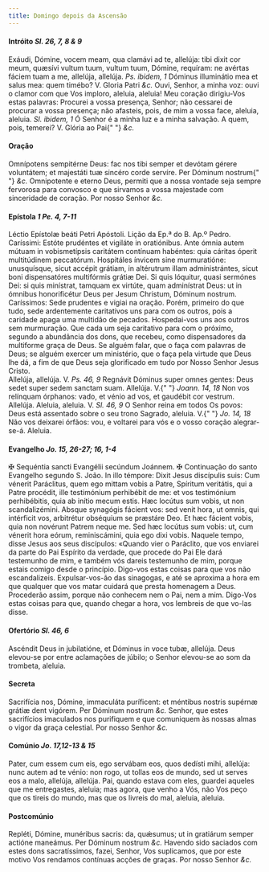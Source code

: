 ```yaml
---
title: Domingo depois da Ascensão
---
```


<h4 class="text-center">
  Intróito <em>Sl. 26, 7, 8 & 9</em>
</h4>
<div class="grid grid-cols-2 gap-5">
  <span class="text-justify">
    Exáudi, Dómine, vocem meam, qua clamávi ad te, allelúja: tibi dixit cor
    meum, quæsívi vultum tuum, vultum tuum, Dómine, requíram: ne avértas fáciem
    tuam a me, allelúja, allelúja. <em>Ps. ibidem, 1</em> Dóminus illuminátio
    mea et salus mea: quem timébo? V. Gloria Patri <em>&c.</em>
  </span>
  <span class="text-justify">
    Ouvi, Senhor, a minha voz: ouvi o clamor com que Vos imploro, aleluia,
    aleluia! Meu coração dirigiu-Vos estas palavras: Procurei a vossa presença,
    Senhor; não cessarei de procurar a vossa presença; não afasteis, pois, de
    mim a vossa face, aleluia, aleluia. <em>Sl. ibidem, 1</em> Ó Senhor é a
    minha luz e a minha salvação. A quem, pois, temerei? V. Glória ao Pai{" "}
    <em>&c.</em>
  </span>
</div>

<h4 class="text-center">Oração</h4>
<div class="grid grid-cols-2 gap-5">
  <span class="text-justify">
    Omnípotens sempitérne Deus: fac nos tibi semper et devótam gérere
    voluntátem; et majestáti tuæ sincéro corde servíre. Per Dóminum nostrum{" "}
    <em>&c.</em>
  </span>
  <span class="text-justify">
    Omnipotente e eterno Deus, permiti que a nossa vontade seja sempre fervorosa
    para convosco e que sirvamos a vossa majestade com sinceridade de coração.
    Por nosso Senhor <em>&c.</em>
  </span>
</div>

<h4 class="text-center">
  Epístola <em>1 Pe. 4, 7-11</em>
</h4>
<div class="grid grid-cols-2 gap-5">
  <span class="text-justify">Léctio Epístolæ beáti Petri Apóstoli.</span>
  <span class="text-justify">Lição da Ep.ª do B. Ap.º Pedro.</span>
  <span class="text-justify">
    Caríssimi: Estóte prudéntes et vigiláte in oratiónibus. Ante ómnia autem
    mútuam in vobismetípsis caritátem contínuam habéntes: quia cáritas óperit
    multitúdinem peccatórum. Hospitáles ínvicem sine murmuratióne: unusquísque,
    sicut accépit grátiam, in altérutrum illam administrántes, sicut boni
    dispensatóres multifórmis grátiæ Dei. Si quis lóquitur, quasi sermónes Dei:
    si quis minístrat, tamquam ex virtúte, quam adminístrat Deus: ut in ómnibus
    honorificétur Deus per Jesum Christum, Dóminum nostrum.
  </span>
  <span class="text-justify">
    Caríssimos: Sede prudentes e vigiai na oração. Porém, primeiro do que tudo,
    sede ardentemente caritativos uns para com os outros, pois a caridade apaga
    uma multidão de pecados. Hospedai-vos uns aos outros sem murmuração. Que
    cada um seja caritativo para com o próximo, segundo a abundância dos dons,
    que recebeu, como dispensadores da multiforme graça de Deus. Se alguém
    falar, que o faça com palavras de Deus; se alguém exercer um ministério, que
    o faça pela virtude que Deus lhe dá, a fim de que Deus seja glorificado em
    tudo por Nosso Senhor Jesus Cristo.
  </span>
</div>

<div class="grid grid-cols-2 gap-5">
  <span class="text-justify">
    Allelúja, allelúja. V. <em>Ps. 46, 9</em> Regnávit Dóminus super omnes
    gentes: Deus sedet super sedem sanctam suam. Allelúja. V.{" "}
    <em>Joann. 14, 18</em> Non vos relínquam órphanos: vado, et vénio ad vos, et
    gaudébit cor vestrum. Allelúja.
  </span>
  <span class="text-justify">
    Aleluia, aleluia. V. <em>Sl. 46, 9</em> O Senhor reina em todos Os povos:
    Deus está assentado sobre o seu trono Sagrado, aleluia. V.{" "}
    <em>Jo. 14, 18</em> Não vos deixarei órfãos: vou, e voltarei para vós e o
    vosso coração alegrar-se-á. Aleluia.
  </span>
</div>

<h4 class="text-center">
  Evangelho <em>Jo. 15, 26-27; 16, 1-4</em>
</h4>
<div class="grid grid-cols-2 gap-5">
  <span class="text-justify">
    <span class="text-red-500">&#10016;</span> Sequéntia sancti Evangélii
    secúndum Joánnem.
  </span>
  <span class="text-justify">
    <span class="text-red-500">&#10016;</span> Continuação do santo Evangelho
    segundo S. João.
  </span>
  <span class="text-justify">
    In illo témpore: Dixit Jesus discípulis suis: Cum vénerit Paráclitus, quem
    ego mittam vobis a Patre, Spíritum veritátis, qui a Patre procédit, ille
    testimónium perhibébit de me: et vos testimónium perhibébitis, quia ab
    inítio mecum estis. Hæc locútus sum vobis, ut non scandalizémini. Absque
    synagógis fácient vos: sed venit hora, ut omnis, qui intérficit vos,
    arbitrétur obséquium se præstáre Deo. Et hæc fácient vobis, quia non
    novérunt Patrem neque me. Sed hæc locútus sum vobis: ut, cum vénerit hora
    eórum, reminiscámini, quia ego dixi vobis.
  </span>
  <span class="text-justify">
    Naquele tempo, disse Jesus aos seus discípulos: «Quando vier o Paráclito,
    que vos enviarei da parte do Pai Espírito da verdade, que procede do Pai Ele
    dará testemunho de mim, e também vós dareis testemunho de mim, porque estais
    comigo desde o princípio. Digo-vos estas coisas para que vos não
    escandalizeis. Expulsar-vos-ão das sinagogas, e até se aproxima a hora em
    que qualquer que vos matar cuidará que presta homenagem a Deus. Procederão
    assim, porque não conhecem nem o Pai, nem a mim. Digo-Vos estas coisas para
    que, quando chegar a hora, vos lembreis de que vo-las disse.
  </span>
</div>

<h4 class="text-center">
  Ofertório <em>Sl. 46, 6</em>
</h4>
<div class="grid grid-cols-2 gap-5">
  <span class="text-justify">
    Ascéndit Deus in jubilatióne, et Dóminus in voce tubæ, allelúja.
  </span>
  <span class="text-justify">
    Deus elevou-se por entre aclamações de júbilo; o Senhor elevou-se ao som da
    trombeta, aleluia.
  </span>
</div>

<h4 class="text-center">Secreta</h4>
<div class="grid grid-cols-2 gap-5">
  <span class="text-justify">
    Sacrifícia nos, Dómine, immaculáta puríficent: et méntibus nostris supérnæ
    grátiæ dent vigórem. Per Dóminum nostrum <em>&c.</em>
  </span>
  <span class="text-justify">
    Senhor, que estes sacrifícios imaculados nos purifiquem e que comuniquem às
    nossas almas o vigor da graça celestial. Por nosso Senhor <em>&c.</em>
  </span>
</div>

<h4 class="text-center">
  Comúnio <em>Jo. 17,12-13 & 15</em>
</h4>
<div class="grid grid-cols-2 gap-5">
  <span class="text-justify">
    Pater, cum essem cum eis, ego servábam eos, quos dedísti mihi, allelúja:
    nunc autem ad te vénio: non rogo, ut tollas eos de mundo, sed ut serves eos
    a malo, allelúja, allelúja.
  </span>
  <span class="text-justify">
    Pai, quando estava com eles, guardei aqueles que me entregastes, aleluia;
    mas agora, que venho a Vós, não Vos peço que os tireis do mundo, mas que os
    livreis do mal, aleluia, aleluia.
  </span>
</div>

<h4 class="text-center">Postcomúnio</h4>
<div class="grid grid-cols-2 gap-5">
  <span class="text-justify">
    Repléti, Dómine, munéribus sacris: da, quǽsumus; ut in gratiárum semper
    actióne maneámus. Per Dóminum nostrum <em>&c.</em>
  </span>
  <span class="text-justify">
    Havendo sido saciados com estes dons sacratíssimos, fazei, Senhor, Vos
    suplicamos, que por este motivo Vos rendamos contínuas acções de graças. Por
    nosso Senhor <em>&c.</em>
  </span>
</div>
